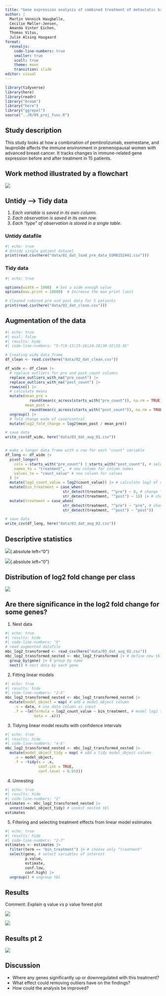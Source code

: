 ```yaml
---
title: "Gene expression analysis of combined treatment of metastatic breast cancer"
author: |
  Martin Vennick Haugbølle, 
  Cecilie Møller-Jensen, 
  Amanda Vinter Eichen, 
  Thomas Vitus, 
  Julie Alsing Haugaard
format:
  revealjs:
    code-line-numbers: true
    smaller: true
    scoll: true
    theme: moon
    transition: slide
editor: visual
---
```


```r
library(tidyverse)
library(here)
library(readr)
library("broom")
library("here")
library("ggrepel")
source("../R/99_proj_func.R")
```

## Study description

This study looks at how a combination of pembrolizumab, exemestane, and leuprolide affects the immune environment in premenopausal women with advanced breast cancer. It tracks changes in immune-related gene expression before and after treatment in 15 patients.

## Work method illustrated by a flowchart

![](images/flowchart1.png){.small-figure}

## Untidy –\> Tidy data

1.  *Each variable is saved in its own column.*
2.  *Each observation is saved in its own row.*
3.  *Each "type" of observation is stored in a single table.*

::: panel-tabset
### Untidy datafile

```r
#| echo: true
# Untidy single patient dataset
print(read.csv(here("data/01_dat_load_pre_data_GSM8152441.csv")))
```

### Tidy data

```r
#| echo: true

options(width = 1000)  # Set a wide enough value
options(max.print = 10000)  # Increase the max print limit

# Cleaned cobined pre and post data for 5 patients
print(read.csv(here("data/02_dat_clean.csv")))
```
:::

## Augmentation of the data {.scrollable}

```r
#| echo: true
#| eval: false
#| results: hide
#| code-line-numbers: "5-7|9-13|15-16|24-28|30-32|33-35"

# Creating wide data frame
df_clean <- read.csv(here("data/02_dat_clean.csv"))

df_wide <- df_clean |>
  # replace outliers for pre and post_count columns
  replace_outliers_with_na("pre_count") |> 
  replace_outliers_with_na("post_count") |>
  rowwise() |> 
  # calculate means
  mutate(mean_pre = 
           round(mean(c_across(starts_with("pre_count")), na.rm = TRUE), 1), 
         mean_post = 
           round(mean(c_across(starts_with("post_count")), na.rm = TRUE), 1)) |>
  ungroup() |> 
  # fold change made of case/control
  mutate(log2_fold_change = log2(mean_post / mean_pre)) 

# save data
write_csv(df_wide, here("data/03_dat_aug_01.csv"))


# make a longer data frame with a row for each "count" variable
df_long <- df_wide |>  
  pivot_longer(
    cols = starts_with("pre_count") | starts_with("post_count"), # select count columns
    names_to = "treatment",  # new column for column names
    values_to = "count_value" # new column for values
  ) |> 
  mutate(log2_count_value = log2(count_value)) |> # calculate log2 of counts
  mutate(bin_treatment = case_when(
                          str_detect(treatment, "^pre") ~ 0, # change "pre" to 0
                          str_detect(treatment, "^post") ~ 1)) |> # change "post" to 1
  mutate(treatment = case_when(
                          str_detect(treatment, "^pre") ~ "pre", # change to "pre" 
                          str_detect(treatment, "^post") ~ "post"))

# save data
write_csv(df_long, here("data/03_dat_aug_02.csv"))
```

## Descriptive statistics

![](images/04_histogram_plot.png){.fragment}{.absolute left="0"}

::: r-stack
![](images/04_top_2_procent_fold_change.png){.fragment}{.absolute left="0"}
:::

## Distribution of log2 fold change per class

![](images/06_boxplot_of_gene_class_log2fc.png){.absolute left="0"}

## Are there significance in the log2 fold change for some genes? {.scrollable}

1.  Nest data

```r
#| echo: true
#| results: hide
#| code-line-numbers: "5"
# read augmented datafile
mbc_log2_transformed <- read_csv(here("data/03_dat_aug_02.csv"))
mbc_log2_transformed_nested <- mbc_log2_transformed |> # define new tbl
  group_by(gene) |> # group by name
  nest() # nest data by each gene

```

2.  Fitting linear models

```r
#| echo: true
#| results: hide
#| code-line-numbers: "2-5"
mbc_log2_transformed_nested <- mbc_log2_transformed_nested |> 
  mutate(model_object = map( # add a model_object column
    .x = data, # use data column as input
    .f = ~lm(formula = log2_count_value ~ bin_treatment, # model log2 transformed values based on treatment
             data = .x)))
```

3.  Tidying linear model results with confidence intervals

```r
#| echo: true
#| results: hide
#| code-line-numbers: "4-6"
mbc_log2_transformed_nested <- mbc_log2_transformed_nested |> 
  mutate(model_object_tidy = map( # add a tidy model_object column
    .x = model_object,
    .f = ~tidy(x = .x,
               conf.int = TRUE,
               conf.level = 0.95)))
```

4.  Unnesting

```r
#| echo: true
#| results: hide
#| code-line-numbers: "2"
estimates <- mbc_log2_transformed_nested |> 
  unnest(model_object_tidy) # unnest nested tbl
estimates
```

5.  Filtering and selecting treatment effects from linear model estimates

```r
#| echo: true
#| results: hide
#| code-line-numbers: "2-7"
estimates <- estimates |> 
  filter(term == "bin_treatment") |> # choose only "treatment"
  select(gene, # select variables of interest
         p.value, 
         estimate, 
         conf.low, 
         conf.high) |> 
  ungroup() # ungroup tbl

```

## Results

Comment: Explain q value vs p value forest plot

::: r-stack
::: fragment
![](images/07_forest_plot_p_value.png){.small-figure}
:::

::: fragment
![](images/07_volcano_plot_of_signifcantly_expressed_genes.png){.small-figure}
:::
:::

## Results pt 2

![](images/07_gene_ekspression_before_and_after_treatment_4_genes.png){.small-figure}

## Discussion

::: incremental
-   Where any genes significantly up or downregulated with this treatment?
-   What effect could removing outliers have on the findings?
-   How could the analysis be improved?
:::
